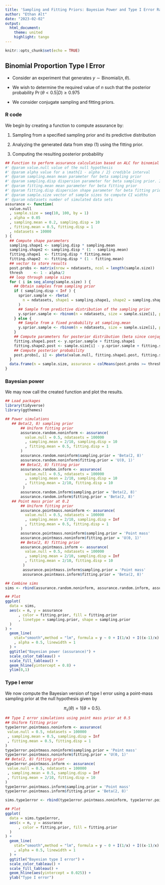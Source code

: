 ```yaml
---
title: 'Sampling and Fitting Priors: Bayesian Power and Type I Error Rate'
author: "Ethan Alt"
date: "2023-02-02"
output: 
  html_document:
    theme: united
    highlight: tango
---
```


```r
knitr::opts_chunk$set(echo = TRUE)
```

## Binomial Proportion Type I Error

* Consider an experiment that generates $y \sim \text{Binomial}\left(n, \theta\right)$. 

* We wish to determine the required value of $n$ such that the posterior probability $\Pr(\theta < 0.5 | D) \ge 0.975$

* We consider conjugate sampling and fitting priors.

### R code

We begin by creating a function to compute assurance by:

1. Sampling from a specified sampling prior and its predictive distribution

2. Analyzing the generated data from step (1) using the fitting prior.

3. Computing the resulting posterior probability

```r
## Function to perform assurance calculation based on ALC for binomial proportion
#' @param value.null value of the null hypothesis
#' @param alpha value for a \math{1 - alpha / 2} credible interval
#' @param sampling.mean mean parameter for beta sampling prior
#' @param sampling.disp dispersion parameter for beta sampling prior. If infinity, a point mass at sampling.mean
#' @param fitting.mean mean parameter for beta fitting prior
#' @param fitting.disp dispersion shape parameter for beta fitting prior
#' @param sample.size vector of sample sizes to compute CI widths
#' @param ndatasets number of simulated data sets
assurance <- function(
  value.null
  , sample.size = seq(10, 100, by = 1)
  , alpha = 0.05
  , sampling.mean = 0.2, sampling.disp = 10
  , fitting.mean = 0.5, fitting.disp = 1
  , ndatasets = 10000
) {
  ## Compute shape parameters
  sampling.shape1 <- sampling.disp * sampling.mean
  sampling.shape2 <- sampling.disp * (1 - sampling.mean)
  fitting.shape1  <- fitting.disp * fitting.mean
  fitting.shape2  <- fitting.disp * (1 - fitting.mean)
  ## vector to store results
  post.probs <- matrix(nrow = ndatasets, ncol = length(sample.size))
  thresh     <- 1 - alpha/2
  ## loop through sample sizes
  for ( i in seq_along(sample.size) ) {
    ## Obtain samples from sampling prior
    if ( sampling.disp < Inf ) {
      sprior.sample <- rbeta(
        n = ndatasets, shape1 = sampling.shape1, shape2 = sampling.shape2
      )
      ## Sample from predictive distribution of the sampling prior
      y.sprior.sample <- rbinom(n = ndatasets, size = sample.size[i], prob = sprior.sample)
    } else {
      ## Sample from a fixed probability at sampling.mean
      y.sprior.sample <- rbinom(n = ndatasets, size = sample.size[i], prob = sampling.mean)
    }
    ## Compute parameters for posterior distribution (beta since conjugate)
    fitting.shape1.post <- y.sprior.sample + fitting.shape1
    fitting.shape2.post <- sample.size[i] - y.sprior.sample + fitting.shape2
    ## Compute posterior probability
    post.probs[, i] <- pbeta(value.null, fitting.shape1.post, fitting.shape2.post, lower.tail = TRUE)
  }
  data.frame(n = sample.size, assurance = colMeans(post.probs >= thresh))
}
```


### Bayesian power

We may now call the created function and plot the results.

```r
## Load packages
library(tidyverse)
library(ggthemes)

## Power simulations
   ## Beta(2, 8) sampling prior
       ## Uniform fitting prior
       assurance.random.noninform <- assurance(
         value.null = 0.5, ndatasets = 100000
         , sampling.mean = 2/10, sampling.disp = 10
         , fitting.mean = 0.5, fitting.disp = 1
       )
       assurance.random.noninform$sampling.prior = 'Beta(2, 8)'
       assurance.random.noninform$fitting.prior = 'U(0, 1)'
       ## Beta(2, 8) fitting prior
       assurance.random.inform <- assurance(
         value.null = 0.5, ndatasets = 100000
         , sampling.mean = 2/10, sampling.disp = 10
         , fitting.mean = 2/10, fitting.disp = 10
        )
       assurance.random.inform$sampling.prior = 'Beta(2, 8)'
       assurance.random.inform$fitting.prior = 'Beta(2, 8)'
   ## Point mass prior at 0.2
       ## Uniform fitting prior
       assurance.pointmass.noninform <- assurance(
         value.null = 0.5, ndatasets = 100000
         , sampling.mean = 2/10, sampling.disp = Inf
         , fitting.mean = 0.5, fitting.disp = 1
       )
       assurance.pointmass.noninform$sampling.prior = 'Point mass'
       assurance.pointmass.noninform$fitting.prior = 'U(0, 1)'
       ## Beta(2, 8) fitting prior
       assurance.pointmass.inform <- assurance(
         value.null = 0.5, ndatasets = 100000
         , sampling.mean = 2/10, sampling.disp = Inf
         , fitting.mean = 2/10, fitting.disp = 10
        )
        assurance.pointmass.inform$sampling.prior = 'Point mass'
        assurance.pointmass.inform$fitting.prior = 'Beta(2, 8)'
```
```r
## Combine sims
sims <- rbind(assurance.random.noninform, assurance.random.inform, assurance.pointmass.noninform, assurance.pointmass.inform)

## Plot
ggplot(
  data = sims, 
  aes(x = n, y = assurance
      , color = fitting.prior, fill = fitting.prior
      , linetype = sampling.prior, shape = sampling.prior
  )
) + 
  geom_line(
    stat="smooth",method = "lm", formula = y ~ 0 + I(1/x) + I((x-1)/x)
    , alpha = 0.5, linewidth = 1
  ) +
  ggtitle("Bayesian power (assurance)") + 
  scale_color_tableau() + 
  scale_fill_tableau() + 
  geom_hline(yintercept = 0.8) +
  ylim(0,1)
```


### Type I error

We now compute the Bayesian version of type I error using a point-mass 
sampling prior at the null hypothesis given by

$$
  \pi_s(\theta) = 1\{ \theta = 0.5 \}.
$$

```r
## Type I error simulations using point mass prior at 0.5
## Uniform fitting prior
type1error.pointmass.noninform <- assurance(
 value.null = 0.5, ndatasets = 100000
 , sampling.mean = 0.5, sampling.disp = Inf
 , fitting.mean = 0.5, fitting.disp = 1
)
type1error.pointmass.noninform$sampling.prior = 'Point mass'
type1error.pointmass.noninform$fitting.prior = 'U(0, 1)'
## Beta(2, 8) fitting prior
type1error.pointmass.inform <- assurance(
 value.null = 0.5, ndatasets = 100000
 , sampling.mean = 0.5, sampling.disp = Inf
 , fitting.mean = 2/10, fitting.disp = 10
)
type1error.pointmass.inform$sampling.prior = 'Point mass'
type1error.pointmass.inform$fitting.prior = 'Beta(2, 8)'
```

```r
sims.type1error <- rbind(type1error.pointmass.noninform, type1error.pointmass.inform)

## Plot
ggplot(
  data = sims.type1error, 
  aes(x = n, y = assurance
      , color = fitting.prior, fill = fitting.prior
  )
) + 
  geom_line(
    stat="smooth",method = "lm", formula = y ~ 0 + I(1/x) + I((x-1)/x)
    , alpha = 0.5, linewidth = 1
  ) +
  ggtitle("Bayesian type I error") + 
  scale_color_tableau() + 
  scale_fill_tableau() +
  geom_hline(aes(yintercept = 0.025)) +
  ylab("Type I error")

```

